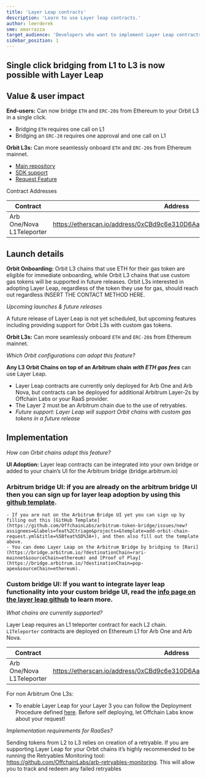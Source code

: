 ```yaml
---
title: 'Layer Leap contracts'
description: 'Learn to use Layer leap contracts.'
author: leerderek
sme: amarrazza
target_audience: 'Developers who want to implement Layer Leap contracts on their Orbit chain'
sidebar_position: 1
---
```


## Single click bridging from L1 to L3 is now possible with Layer Leap

## Value & user impact

**End-users:** Can now bridge `ETH` and `ERC-20`s from Ethereum to your Orbit L3 in a single click.

- Bridging `ETH` requires one call on L1
- Bridging an `ERC-20` requires one approval and one call on L1

**Orbit L3s:** Can more seamlessly onboard `ETH` and `ERC-20`s from Ethereum mainnet.

- [ Main repository ](https://github.com/OffchainLabs/l1-l3-teleport-contracts)
- [ SDK support ](https://www.npmjs.com/package/@arbitrum/sdk/v/3.5.1-teleporter.0)
- [ Request Feature ](https://github.com/OffchainLabs/arbitrum-token-bridge/issues/new?assignees=&labels=feat,triage&projects=&template=add-layerleap-request.yml&title=[feat])

Contract Addresses

| Contract                  | Address                                                                 |
| ------------------------- | ----------------------------------------------------------------------- |
| Arb One/Nova L1Teleporter | https://etherscan.io/address/0xCBd9c6e310D6AaDeF9F025f716284162F0158992 |

## Launch details

**Orbit Onboarding:** Orbit L3 chains that use ETH for their gas token are eligible for immediate onboarding, while Orbit L3 chains that use custom gas tokens will be supported in future releases. Orbit L3s interested in adopting Layer Leap, regardless of the token they use for gas, should reach out regardless INSERT THE CONTACT METHOD HERE.

_Upcoming launches & future releases_

A future release of Layer Leap is not yet scheduled, but upcoming features including providing support for Orbit L3s with custom gas tokens.

**Orbit L3s:** Can more seamlessly onboard `ETH` and `ERC-20`s from Ethereum mainnet.

_Which Orbit configurations can adopt this feature?_

**Any L3 Orbit Chains on top of an Arbitrum chain** **_with ETH gas fees_** can use Layer Leap.

- Layer Leap contracts are currently only deployed for Arb One and Arb Nova, but contracts can be deployed for additional Arbitrum Layer-2s by Offchain Labs or your RaaS provider.
- The Layer 2 must be an Arbitrum chain due to the use of retryables.
- _Future support: Layer Leap will support Orbit chains with custom gas tokens in a future release_

## Implementation

_How can Orbit chains adopt this feature?_

**UI Adoption:** Layer leap contracts can be integrated into your own bridge or added to your chain’s UI for the Arbitrum bridge (bridge.arbitrum.io)

### Arbitrum bridge UI: if you are already on the arbitrum bridge UI then you can sign up for layer leap adoption by using this [github template](https://github.com/offchainlabs/arbitrum-token-bridge/issues/new?assignees=&labels=feat%2ctriage&projects=&template=add-layerleap-request.yml&title=%5bfeat%5d%3a+enable+layer+leap+for+%3corbit+chain%3e).

    - If you are not on the Arbitrum Bridge UI yet you can sign up by filling out this [GitHub Template](https://github.com/OffchainLabs/arbitrum-token-bridge/issues/new?assignees=&labels=feat%2Ctriage&projects=&template=add-orbit-chain-request.yml&title=%5Bfeat%5D%3A+), and then also fill out the template above.
    - You can demo Layer Leap on the Arbitrum Bridge by bridging to [Rari](https://bridge.arbitrum.io/?destinationChain=rari-mainnet&sourceChain=ethereum) and [Proof of Play](https://bridge.arbitrum.io/?destinationChain=pop-apex&sourceChain=ethereum).

### Custom bridge UI: If you want to integrate layer leap functionality into your custom bridge UI, read the [info page on the layer leap github](https://github.com/offchainlabs/l1-l3-teleport-contracts/blob/main/docs/info.md) to learn more.

_What chains are currently supported?_

Layer Leap requires an L1 teleporter contract for each L2 chain. `L1Teleporter` contracts are deployed on Ethereum L1 for Arb One and Arb Nova.

| Contract                  | Address                                                                 |
| ------------------------- | ----------------------------------------------------------------------- |
| Arb One/Nova L1Teleporter | https://etherscan.io/address/0xCBd9c6e310D6AaDeF9F025f716284162F0158992 |

For non Arbitrum One L3s:

- To enable Layer Leap for your Layer 3 you can follow the Deployment Procedure defined [here](https://github.com/OffchainLabs/l1-l3-teleport-contracts/blob/main/docs/info.md). Before self deploying, let Offchain Labs know about your request!

_Implementation requirements for RaaSes?_

Sending tokens from L2 to L3 relies on creation of a retryable. If you are supporting Layer Leap for your Orbit chains it’s highly recommended to be running the Retryables Monitoring tool: https://github.com/OffchainLabs/arb-retryables-monitoring. This will allow you to track and redeem any failed retryables
